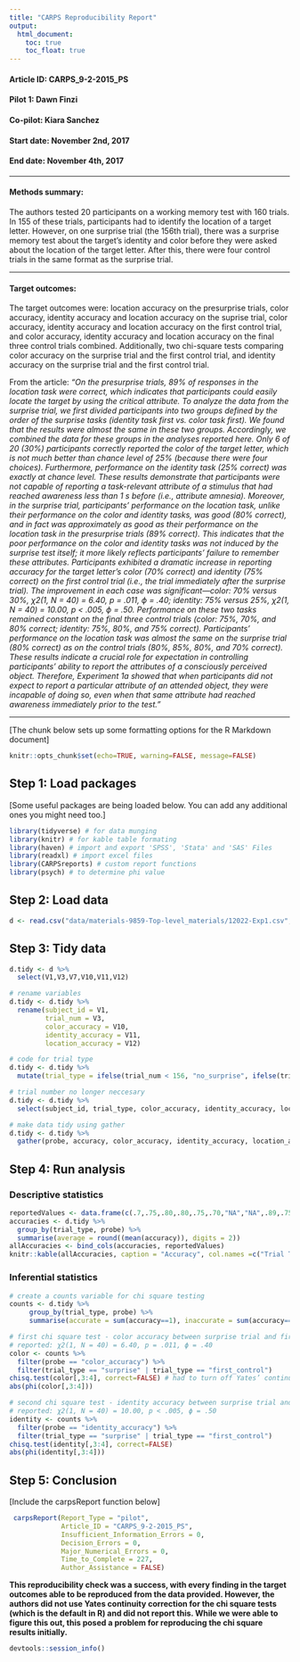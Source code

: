 ```yaml
---
title: "CARPS Reproducibility Report"
output:
  html_document:
    toc: true
    toc_float: true
---
```


#### Article ID: CARPS_9-2-2015_PS
#### Pilot 1: Dawn Finzi
#### Co-pilot: Kiara Sanchez
#### Start date: November 2nd, 2017
#### End date: November 4th, 2017   

-------

#### Methods summary: 
The authors tested 20 participants on a working memory test with 160 trials. In 155 of these trials, participants had to identify the location of a target letter. However, on one surprise trial (the 156th trial), there was a surprise memory test about the target's identity and color before they were asked about the location of the target letter. After this, there were four control trials in the same format as the surprise trial. 

------

#### Target outcomes: 
The target outcomes were: location accuracy on the presurprise trials, color accuracy, identity accuracy and location accuracy on the suprise trial, color accuracy, identity accuracy and location accuracy on the first control trial, and color accuracy, identity accuracy and location accuracy on the final three control trials combined. Additionally, two chi-square tests comparing color accuracy on the surprise trial and the first control trial, and identity accuracy on the surprise trial and the first control trial. 

From the article: *"On the presurprise trials, 89% of responses in the location
task were correct, which indicates that participants
could easily locate the target by using the critical attribute.
To analyze the data from the surprise trial, we first
divided participants into two groups defined by the order
of the surprise tasks (identity task first vs. color task first).
We found that the results were almost the same in these
two groups. Accordingly, we combined the data for these
groups in the analyses reported here. Only 6 of 20 (30%)
participants correctly reported the color of the target letter,
which is not much better than chance level of 25%
(because there were four choices). Furthermore, performance
on the identity task (25% correct) was exactly at
chance level. These results demonstrate that participants
were not capable of reporting a task-relevant attribute of
a stimulus that had reached awareness less than 1 s
before (i.e., attribute amnesia). Moreover, in the surprise
trial, participants’ performance on the location task,
unlike their performance on the color and identity tasks,
was good (80% correct), and in fact was approximately
as good as their performance on the location task in the
presurprise trials (89% correct). This indicates that the
poor performance on the color and identity tasks was not
induced by the surprise test itself; it more likely reflects
participants’ failure to remember these attributes.
Participants exhibited a dramatic increase in reporting
accuracy for the target letter’s color (70% correct) and
identity (75% correct) on the first control trial (i.e., the
trial immediately after the surprise trial). The improvement
in each case was significant—color: 70% versus
30%, χ2(1, N = 40) = 6.40, p = .011, ϕ = .40; identity: 75%
versus 25%, χ2(1, N = 40) = 10.00, p < .005, ϕ = .50.
Performance on these two tasks remained constant on
the final three control trials (color: 75%, 70%, and 80%
correct; identity: 75%, 80%, and 75% correct). Participants’
performance on the location task was almost the same
on the surprise trial (80% correct) as on the control trials
(80%, 85%, 80%, and 70% correct). These results indicate
a crucial role for expectation in controlling participants’
ability to report the attributes of a consciously perceived object. Therefore, Experiment 1a showed that when participants
did not expect to report a particular attribute of
an attended object, they were incapable of doing so,
even when that same attribute had reached awareness
immediately prior to the test."*

------

[The chunk below sets up some formatting options for the R Markdown document]

```r
knitr::opts_chunk$set(echo=TRUE, warning=FALSE, message=FALSE)
```

## Step 1: Load packages

[Some useful packages are being loaded below. You can add any additional ones you might need too.]

```r
library(tidyverse) # for data munging
library(knitr) # for kable table formating
library(haven) # import and export 'SPSS', 'Stata' and 'SAS' Files
library(readxl) # import excel files
library(CARPSreports) # custom report functions
library(psych) # to determine phi value
```

## Step 2: Load data

```r
d <- read.csv("data/materials-9859-Top-level_materials/12022-Exp1.csv", header=FALSE)
```

## Step 3: Tidy data

```r
d.tidy <- d %>%
  select(V1,V3,V7,V10,V11,V12)

# rename variables
d.tidy <- d.tidy %>%
  rename(subject_id = V1,
         trial_num = V3,
         color_accuracy = V10,
         identity_accuracy = V11,
         location_accuracy = V12)

# code for trial type
d.tidy <- d.tidy %>%
  mutate(trial_type = ifelse(trial_num < 156, "no_surprise", ifelse(trial_num == 156, "surprise", ifelse(trial_num == 157, "first_control", ifelse(trial_num == 158, "second_control", ifelse(trial_num == 159, "third_control", "fourth_control"))))))

# trial number no longer neccesary 
d.tidy <- d.tidy %>%
  select(subject_id, trial_type, color_accuracy, identity_accuracy, location_accuracy)

# make data tidy using gather
d.tidy <- d.tidy %>%
  gather(probe, accuracy, color_accuracy, identity_accuracy, location_accuracy)
```

## Step 4: Run analysis

### Descriptive statistics

```r
reportedValues <- data.frame(c(.7,.75,.80,.80,.75,.70,"NA","NA",.89,.75,.75,.85,.30,.25,.80,.70,.80,.80))
accuracies <- d.tidy %>%
  group_by(trial_type, probe) %>%
  summarise(average = round((mean(accuracy)), digits = 2))
allAccuracies <- bind_cols(accuracies, reportedValues)
knitr::kable(allAccuracies, caption = "Accuracy", col.names =c("Trial Type", "Probe Type", "Observed Average", "Reported Average"))

```

### Inferential statistics

```r
# create a counts variable for chi square testing
counts <- d.tidy %>%
     group_by(trial_type, probe) %>%
     summarise(accurate = sum(accuracy==1), inaccurate = sum(accuracy==0))

# first chi square test - color accuracy between surprise trial and first control trial
# reported: χ2(1, N = 40) = 6.40, p = .011, ϕ = .40
color <- counts %>%
  filter(probe == "color_accuracy") %>%
  filter(trial_type == "surprise" | trial_type == "first_control")
chisq.test(color[,3:4], correct=FALSE) # had to turn off Yates’ continuity correction.
abs(phi(color[,3:4]))

# second chi square test - identity accuracy between surprise trial and first control trial
# reported: χ2(1, N = 40) = 10.00, p < .005, ϕ = .50
identity <- counts %>%
  filter(probe == "identity_accuracy") %>%
  filter(trial_type == "surprise" | trial_type == "first_control")
chisq.test(identity[,3:4], correct=FALSE)
abs(phi(identity[,3:4]))

```

## Step 5: Conclusion

[Include the carpsReport function below]

```r
 carpsReport(Report_Type = "pilot", 
             Article_ID = "CARPS_9-2-2015_PS", 
             Insufficient_Information_Errors = 0, 
             Decision_Errors = 0, 
             Major_Numerical_Errors = 0, 
             Time_to_Complete = 227, 
             Author_Assistance = FALSE)
```

**This reproducibility check was a success, with every finding in the target outcomes able to be reproduced from the data provided. However, the authors did not use Yates continuity correction for the chi square tests (which is the default in R) and did not report this. While we were able to figure this out, this posed a problem for reproducing the chi square results initially.**

```r
devtools::session_info()
```
